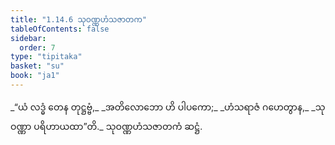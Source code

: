 ```yaml
---
title: "1.14.6 သုဝဏ္ဏဟံသဇာတက"
tableOfContents: false
sidebar:
  order: 7
type: "tipitaka"
basket: "su"
book: "ja1"
---
```



<DynamicBreadcrumb />

<Division number="136" book="ja1">

<Paragraph number="301" type="verses" book="ja1">
_“ယံ လဒ္ဓံ တေန တုဋ္ဌဗ္ဗံ,_  
_အတိလောဘော ဟိ ပါပကော;_  
_ဟံသရာဇံ ဂဟေတွာန,_  
_သုဝဏ္ဏာ ပရိဟာယထာ”တိ._  


</Paragraph>
</Division>

<Paragraph number="302" type="center" book="ja1">
သုဝဏ္ဏဟံသဇာတကံ ဆဋ္ဌံ.
</Paragraph>